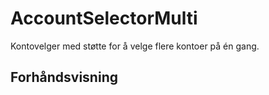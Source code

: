 
<Meta of={AccountSelectorMultiStories} />

# AccountSelectorMulti

Kontovelger med støtte for å velge flere kontoer på én gang.

<InstallImport
    packageName="@sb1/ffe-account-selector-react"
    dependencies={dependencies}
/>

## Forhåndsvisning

<Canvas of={AccountSelectorMultiStories.Standard} />
<Controls of={AccountSelectorMultiStories.Standard} />
